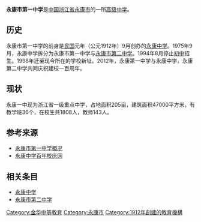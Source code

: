 {{Infobox_School | name =永康市第一中学
| image = [[File:NO.1_High_School_of_Yongkang.jpg|250px]]
| motto =厚德穷理，经世致用
| established =  1912年创立，1975年析出
| type = 普通高中
| principal = 方雄伟
| faculty =  
| enrollment =  
| free_label = 制度
| free_text = 高中三年全日制
| district    = 
| location = [[浙江省|浙江省]][[永康市|永康市]]城南路100号
| information = 
| website = http://www.ykyz.net
}}

'''永康市第一中学'''是[[中国|中国]][[浙江省|浙江省]][[永康市|永康市]]的一所[[高级中学|高级中学]]。

== 历史 ==
永康市第一中学的前身是[[中華民國|民国]]元年（公元1912年）9月创办的[[永康中学|永康中学]]。1975年9月，永康中学拆分为永康市第一中学与[[永康市第二中学|永康市第二中学]]。1994年8月停止[[初中|初中]]招生。1998年迁至现今所在的学校新址。2012年，永康第一中学与永康中学，永康第二中学共同庆祝建校一百周年。

== 现状 ==
永康一中现为浙江省一级重点中学，占地面积205亩，建筑面积47000平方米，有教学班36个，在校生共1808人，教师143人。

== 参考来源 ==
*[http://www.jinhua.gov.cn/012008017/2006121600115.htm 永康市第一中学概况] {{Wayback|url=http://www.jinhua.gov.cn/012008017/2006121600115.htm |date=20110626110939 }}
*[http://100.ykzx.ykedu.net 永康中学百年校庆网] {{Wayback|url=http://100.ykzx.ykedu.net/ |date=20160403201241 }}

== 相关条目 ==
*[[永康中学|永康中学]]
*[[永康市第二中学|永康市第二中学]]

[[Category:金华中等教育|Category:金华中等教育]]

[[Category:永康市|Category:永康市]]
[[Category:1912年創建的教育機構|Category:1912年創建的教育機構]]


{{Seni-stub}}